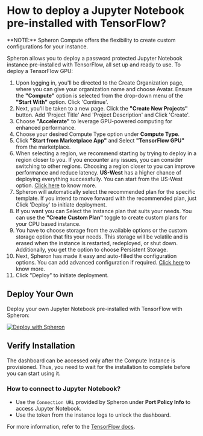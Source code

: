 
# How to deploy a Jupyter Notebook pre-installed with TensorFlow?

<Callout type="info">
  **NOTE:** Spheron Compute offers the flexibility to create custom
  configurations for your instance.
</Callout>

Spheron allows you to deploy a password protected Jupyter Notebook instance pre-installed with TensorFlow, all set up and ready to use.
To deploy a TensorFlow GPU:

1. Upon logging in, you'll be directed to the Create Organization page, where you can give your organization name and choose Avatar. Ensure the **"Compute"** option is selected from the drop-down menu of the **"Start With"** option. Click 'Continue'. 
2. Next, you'll be taken to a new page. Click the **"Create New Projects"** button. Add 'Project Title' And 'Project Description' and Click 'Create'.
3. Choose **"Accelerate"** to leverage GPU-powered computing for enhanced performance.
4. Choose your desired Compute Type option under **Compute Type**.
5. Click **"Start from Marketplace App"** and Select **"TensorFlow GPU"** from the marketplace.
6. When selecting a region, we recommend starting by trying to deploy in a region closer to you. If you encounter any issues, you can consider switching to other regions. Choosing a region closer to you can improve performance and reduce latency. **US-West** has a higher chance of deploying everything successfully. You can start from the US-West option. [Click here](/compute/cluster/compute/#region) to know more.
7. Spheron will automatically select the recommended plan for the specific template. If you intend to move forward with the recommended plan, just Click 'Deploy' to initiate deployment.
8. If you want you can Select the instance plan that suits your needs. You can use the **"Create Custom Plan"** toggle to create custom plans for your CPU based instance.
9. You have to choose storage from the available options or the custom storage option that fits your needs. This storage will be volatile and is erased when the instance is restarted, redeployed, or shut down. Additionally, you get the option to choose Persistent Storage.
10. Next, Spheron has made it easy and auto-filled the configuration options. You can add advanced configuration if required. [Click here](/compute/cluster/compute/#advance-configuration-1) to know more.
11. Click "Deploy" to initiate deployment.


## Deploy Your Own

Deploy your own Jupyter Notebook pre-installed with TensorFlow with Spheron:

[![Deploy with Spheron](https://bafybeihxqi3jlv6cy2ogh6jjljinntisolbspxcrbgykyv6e5xyzujl3aa.ipfs.sphn.link/spheron-deploy.svg)](https://app.spheron.network/#/compute/marketplace?template=TensorFlow%20GPU)

## Verify Installation

The dashboard can be accessed only after the Compute Instance is provisioned.
Thus, you need to wait for the installation to complete before you can start using it.

### How to connect to Jupyter Notebook?

- Use the `Connection URL` provided by Spheron under **Port Policy Info** to access Jupyter Notebook.
- Use the token from the instance logs to unlock the dashboard.

For more information, refer to the [TensorFlow docs](https://www.tensorflow.org/tutorials/quickstart/beginner).

<Navigation name="Deploy TensorFlow GPU" />
